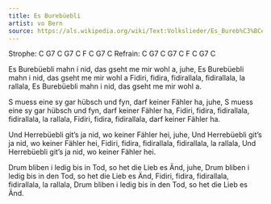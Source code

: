 ```yaml
---
title: Es Burebüebli
artist: vo Bern
source: https://als.wikipedia.org/wiki/Text:Volkslieder/Es_Bureb%C3%BCebli
---
```



Strophe: C G7 C G7 C F C G7 C
Refrain: C G7 C G7 C F C G7 C

Es Burebüebli mahn i nid, 
das gseht me mir wohl a, juhe,
Es Burebüebli mahn i nid, 
das gseht me mir wohl a
Fidiri, fidira, fidirallala, 
fidirallala, la rallala,
Es Burebüebli mahn i nid, 
das gseht me mir wohl a.

S muess eine sy gar hübsch und fyn, 
darf keiner Fähler ha, juhe,
S muess eine sy gar hübsch und fyn, 
darf keiner Fähler ha,
Fidiri, fidira, fidirallala, 
fidirallala, la rallala,
Fidiri, fidira, fidirallala, 
darf keiner Fähler ha.

Und Herrebüebli git's ja nid, 
wo keiner Fähler hei, juhe,
Und Herrebüebli git's ja nid, 
wo keiner Fähler hei,
Fidiri, fidira, fidirallala, 
fidirallala, la rallala,
Und Herrebüebli git's ja nid,
wo keiner Fähler hei.

Drum bliben i ledig bis in Tod, 
so het die Lieb es Änd, juhe,
Drum bliben i ledig bis in den Tod, 
so het die Lieb es Änd,
Fidiri, fidira, fidirallala, 
fidirallala, la rallala,
Drum bliben i ledig bis in den Tod, 
so het die Lieb es Änd.
